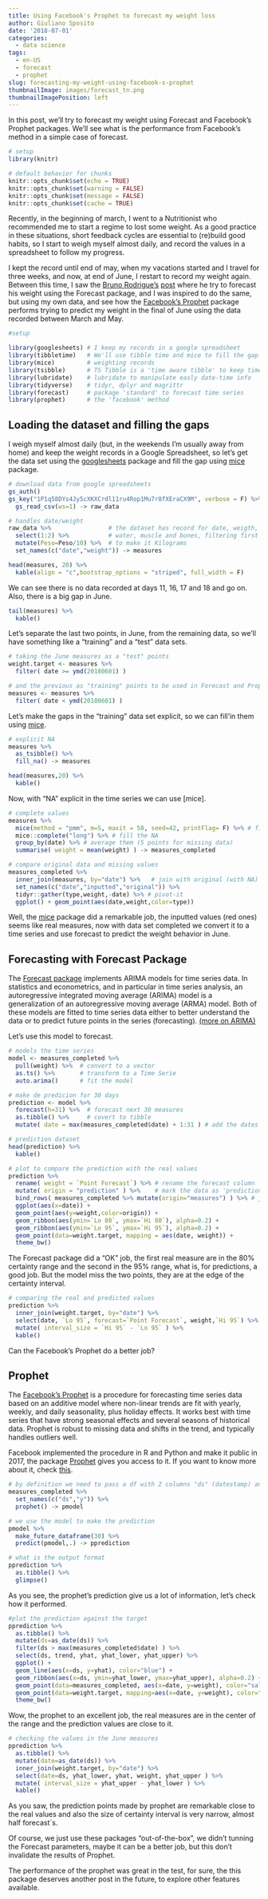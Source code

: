 ```yaml
---
title: Using Facebook's Prophet to forecast my weight loss
author: Giuliano Sposito
date: '2018-07-01'
categories:
  - data science
tags:
  - en-US
  - forecast
  - prophet
slug: forecasting-my-weight-using-facebook-s-prophet
thumbnailImage: images/forecast_tn.png
thumbnailImagePosition: left
---
```


In this post, we'll try to forecast my weight using Forecast and Facebook's Prophet packages. We'll see what is the performance from Facebook's method in a simple case of forecast.

<!--more-->

```r
# setup
library(knitr)

# default behavior for chunks
knitr::opts_chunk$set(echo = TRUE)
knitr::opts_chunk$set(warning = FALSE)
knitr::opts_chunk$set(message = FALSE)
knitr::opts_chunk$set(cache = TRUE)
```

Recently, in the beginning of march, I went to a Nutritionist who recommended me to start a regime to lost some weight. As a good practice in these situations, short feedback cycles are essential to (re)build good habits, so I start to weigh myself almost daily, and record the values in a spreadsheet to follow my progress.

I kept the record until end of may, when my vacations started and I travel for three weeks, and now, at end of June, I restart to record my weight again. Between this time, I saw the [Bruno Rodrigue's](https://github.com/b-rodrigues/) [post](http://www.brodrigues.co/blog/2018-06-24-fun_ts/) where he try to forecast his weight using the Forecast package, and I was inspired to do the same, but using my own data, and see how the [Facebook's Prophet](https://facebook.github.io/prophet/) package performs trying to predict my weight in the final of June using the data recorded between March and May.


```r
#setup

library(googlesheets) # I keep my records in a google spreadsheet
library(tibbletime)   # We'll use tibble time and mice to fill the gap in the 
library(mice)         # weighting records
library(tsibble)      # TS Tibble is a 'time aware tibble' to keep time series data   
library(lubridate)    # lubridate to manipulate easly date-time info 
library(tidyverse)    # tidyr, dplyr and magrittr
library(forecast)     # package 'standard' to forecast time series
library(prophet)      # the 'facebook' method
```

## Loading the dataset and filling the gaps

I weigh myself almost daily (but, in the weekends I'm usually away from home) and keep the weight records in a Google Spreadsheet, so let's get the data set using the [googlesheets](https://cran.r-project.org/web/packages/googlesheets/googlesheets.pdf) package and fill the gap using [mice](https://cran.r-project.org/web/packages/mice/mice.pdf) package.

```r
# download data from google spreadsheets
gs_auth()
gs_key("1P1q58DYs4Jy5cXKXCrdl11ru4Rop1Mu7r8fXEraCX9M", verbose = F) %>%
  gs_read_csv(ws=1) -> raw_data

# handles date/weight
raw_data %>%                # the dataset has record for date, weigth, fat, 
  select(1:2) %>%           # water, muscle and bones, filtering first two
  mutate(Peso=Peso/10) %>%  # to make it Kilograms
  set_names(c("date","weight")) -> measures 

head(measures, 20) %>%
  kable(align = "c",bootstrap_options = "striped", full_width = F)
```

We can see there is no data recorded at days 11, 16, 17 and 18 and go on. Also, there is a big gap in June.

```r
tail(measures) %>%
  kable()
```

Let's separate the last two points, in June, from the remaining data, so we'll have something like a "training" and a "test" data sets.

```r
# taking the June measures as a "test" points
weight.target <- measures %>%
  filter( date >= ymd(20180601) )

# and the previous as "training" points to be used in Forecast and Prophet
measures <- measures %>%
  filter( date < ymd(20180601) )
```

Let's make the gaps in the "training" data set explicit, so we can fill'in them using [mice](). 

```r
# explicit NA
measures %>%
  as_tsibble() %>%
  fill_na() -> measures

head(measures,20) %>%
  kable()
```

Now, with "NA" explicit in the time series we can use [mice].

```r
# complete values
measures %>%
  mice(method = "pmm", m=5, maxit = 50, seed=42, printFlag= F) %>% # five imputation for NA
  mice::complete("long") %>% # fill the NA
  group_by(date) %>% # average them (5 points for missing data)
  summarise( weight = mean(weight) ) -> measures_completed

# compare original data and missing values
measures_completed %>%
  inner_join(measures, by="date") %>%   # join with original (with NA) dataset
  set_names(c("date","inputted","original")) %>%
  tidyr::gather(type,weight,-date) %>% # pivot-it
  ggplot() + geom_point(aes(date,weight,color=type))
```

Well, the [mice](https://cran.r-project.org/web/packages/mice/mice.pdf) package did a remarkable job, the inputted values (red ones) seems like real measures, now with data set completed we convert it to a time series and use forecast to predict the weight behavior in June.

## Forecasting with Forecast Package

The [Forecast package](https://cran.r-project.org/web/packages/forecast/forecast.pdf) implements ARIMA models for time series data. In statistics and econometrics, and in particular in time series analysis, an autoregressive integrated moving average (ARIMA) model is a generalization of an autoregressive moving average (ARMA) model. Both of these models are fitted to time series data either to better understand the data or to predict future points in the series (forecasting). [(more on ARIMA)](https://en.wikipedia.org/wiki/Autoregressive_integrated_moving_average)

Let's use this model to forecast.

```r

# models the time series
model <- measures_completed %>%
  pull(weight) %>%  # convert to a vector
  as.ts() %>%       # transform to a Time Serie
  auto.arima()      # fit the model

# make de predicion for 30 days
prediction <- model %>%
  forecast(h=31) %>%  # forecast next 30 measures
  as.tibble() %>%     # covert to tibble
  mutate( date = max(measures_completed$date) + 1:31 ) # add the dates

# prediction dataset
head(prediction) %>%
  kable()

# plot to compare the prediction with the real values
prediction %>%
  rename( weight = `Point Forecast`) %>% # rename the forecast column
  mutate( origin = "prediction" ) %>%    # mark the data as 'prediction'
  bind_rows( measures_completed %>% mutate(origin="measures") ) %>% # join with real data
  ggplot(aes(x=date)) + 
  geom_point(aes(y=weight,color=origin)) + 
  geom_ribbon(aes(ymin=`Lo 80`, ymax=`Hi 80`), alpha=0.2) +
  geom_ribbon(aes(ymin=`Lo 95`, ymax=`Hi 95`), alpha=0.2) +
  geom_point(data=weight.target, mapping = aes(date, weight)) +
  theme_bw()
```

The Forecast package did a "OK" job, the first real measure are in the 80% certainty range and the second in the 95% range, what is, for predictions, a good job. But the model miss the two points, they are at the edge of the certainty interval.

```r
# comparing the real and predicted values
prediction %>%
  inner_join(weight.target, by="date") %>%
  select(date, `Lo 95`, forecast=`Point Forecast`, weight,`Hi 95`) %>%
  mutate( interval_size = `Hi 95` - `Lo 95` ) %>% 
  kable()
```

Can the Facebook's Prophet do a better job?

## Prophet

The [Facebook's Prophet](https://facebook.github.io/prophet/) is a procedure for forecasting time series data based on an additive model where non-linear trends are fit with yearly, weekly, and daily seasonality, plus holiday effects. It works best with time series that have strong seasonal effects and several seasons of historical data. Prophet is robust to missing data and shifts in the trend, and typically handles outliers well.

Facebook implemented the procedure in R and Python and make it public in 2017, the package [Prophet](https://cran.r-project.org/web/packages/prophet/index.html) gives you access to it. If you want to know more about it, check [this](https://towardsdatascience.com/using-open-source-prophet-package-to-make-future-predictions-in-r-ece585b73687).

```r

# by definition we need to pass a df with 2 columns "ds" (datestamp) and "y" (target var)
measures_completed %>%
  set_names(c("ds","y")) %>%
  prophet() -> pmodel

# we use the model to make the prediction
pmodel %>%
  make_future_dataframe(30) %>%
  predict(pmodel,.) -> pprediction

# what is the output format
pprediction %>%
  as.tibble() %>%
  glimpse()
```

As you see, the prophet's prediction give us a lot of information, let's check how it performed.

```r

#plot the prediction against the target
pprediction %>%
  as.tibble() %>%
  mutate(ds=as_date(ds)) %>%
  filter(ds > max(measures_completed$date) ) %>%
  select(ds, trend, yhat, yhat_lower, yhat_upper) %>%
  ggplot() + 
  geom_line(aes(x=ds, y=yhat), color="blue") +
  geom_ribbon(aes(x=ds, ymin=yhat_lower, ymax=yhat_upper), alpha=0.2) +
  geom_point(data=measures_completed, aes(x=date, y=weight), color="salmon") +
  geom_point(data=weight.target, mapping=aes(x=date, y=weight), color="black") +
  theme_bw()

```

Wow, the prophet to an excellent job, the real measures are in the center of the range and the prediction values are close to it.

```r

# checking the values in the June measures
pprediction %>%
  as.tibble() %>% 
  mutate(date=as_date(ds)) %>%
  inner_join(weight.target, by="date") %>%
  select(date=ds, yhat_lower, yhat, weight, yhat_upper ) %>%
  mutate( interval_size = yhat_upper - yhat_lower ) %>% 
  kable()

```

As you saw, the prediction points made by prophet are remarkable close to the real values and also the size of certainty interval is very narrow, almost half forecast´s.

Of course, we just use these packages "out-of-the-box", we didn't tunning the Forecast parameters, maybe it can be a better job, but this don't invalidate the results of Prophet.

The performance of the prophet was great in the test, for sure, the this package deserves another post in the future, to explore other features available.

